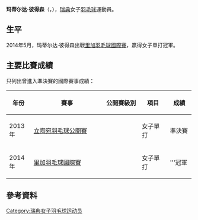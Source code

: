 {{noteTA|G1=Badminton}}
{{Infobox 羽球選手
| playername              = 玛蒂尔达·彼得森<br />{{lang|sv|Matilda Petersen}}
| image                   = 
| size                    = 
| caption                 = 
| birth_name              = 
| date_of_birth           = {{birth_date_and_age|1991|2|17}}
| place_of_birth          = 
| height                  = 
| weight                  = 
| event                   = 女子單打
| country                 = {{SWE}}
| years_started           =
| handedness              = 
| coach                   = 
| highest_ranking         = 第88位（女單）
| date_of_highest_ranking = 2014年7月24日 <ref name="ranking">{{en}}[http://bwfcontent.tournamentsoftware.com/ranking/player.aspx?id=12404&player=244128 BWF World Ranking - Ranking of Matilda PETERSEN (60223)]</ref>
| current_ranking         = 第993位（女單）
| date_of_current_ranking = 2016年12月1日<ref>{{en}}[http://bwfcontent.tournamentsoftware.com/ranking/category.aspx?id=12404&category=473 BWF World Ranking - BWF世界排名榜 (12/1/2016) - Women's singles] {{Wayback|url=http://bwfcontent.tournamentsoftware.com/ranking/category.aspx?id=12404&category=473 |date=20181001122040 }}</ref>
| played                  = 31勝–45負（女單）<br/>0勝–3負（女雙）<br/>0勝–3負（混雙）
| titles                  = 
| bwf_profile             = 9495815F-3DF1-4A3C-BB63-E8131C9760C1
| bwf_id                  = 60223
| updated                 = 2016年12月3日
}}
{{MedalTableTop}}
{{MedalSport | 女子[[羽毛球|羽毛球]]}}
{{MedalCountry | {{SWE}}}}
{{MedalBottom}}
'''玛蒂尔达·彼得森'''（{{lang-sv|Matilda Petersen}}，{{bd|1991年|2月17日||}}），[[瑞典|瑞典]]女子[[羽毛球|羽毛球]]運動員。

== 生平 ==
2014年5月，玛蒂尔达·彼得森出戰[[2014年里加羽毛球國際賽|里加羽毛球國際賽]]，贏得女子單打冠軍。

==主要比賽成績==
只列出曾進入準決賽的國際賽事成績：
{| class=wikitable style="text-align:center; font-size:small;" 
!width="50"|年份
!width="180"|賽事
!width="80"|公開賽級別
!width="60"|項目
!width="50"|成績
|-
!rowspan="1"|2013年
|[[2013年立陶宛羽毛球公開賽|立陶宛羽毛球公開賽]]
|{{BWFFS}}
|女子單打
|bgcolor="#b8860b"|準決賽
|-
!rowspan="1"|2014年
|[[2014年里加羽毛球國際賽|里加羽毛球國際賽]]
|{{BWFFS}}
|女子單打
|bgcolor="gold"|'''冠軍
|}
{{BWF賽事級別索引}}

== 參考資料 ==
{{Reflist}}

{{Authority control}}
{{DEFAULTSORT:Petersen, Matilda}}
[[Category:瑞典女子羽毛球运动员|Category:瑞典女子羽毛球运动员]]